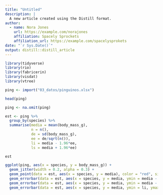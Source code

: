 ```yaml
---
title: "Untitled"
description: |
  A new article created using the Distill format.
author:
  - name: Nora Jones 
    url: https://example.com/norajones
    affiliation: Spacely Sprockets
    affiliation_url: https://example.com/spacelysprokets
date: "`r Sys.Date()`"
output: distill::distill_article
---
```


```r
library(tidyverse)
library(rio)
library(fabricerin)
library(visdat)
library(vtree)
```


```r
ping <- import("03_datos/pinguinos.xlsx")
```

```r
head(ping)
```

```r
ping <- na.omit(ping)
```

```r
est <- ping %>%
  group_by(species) %>%
  summarise(media = mean(body_mass_g),
            n = n(),
            de = sd(body_mass_g),
            ee = de/sqrt(n()),
            li = media - 1.96*ee,
            ls = media + 1.96*ee)
```

```r
est
```

```r
ggplot(ping, aes(x = species, y = body_mass_g)) +
  geom_jitter(width = 0.2, alpha = 0.3) +
  geom_point(data = est, aes(x = species, y = media), color = "red", size = 2) +
  geom_errorbar(data = est, aes(x = species, y = media, ymin = media - de, ymax = media + de), width = 0.3, color = "green") +
  geom_errorbar(data = est, aes(x = species, y = media, ymin = media - ee, ymax = media + ee), width = 0.3, color = "red") +
  geom_errorbar(data = est, aes(x = species, y = media, ymin = li, ymax = ls), width = 0.3, color = "blue")
```
















